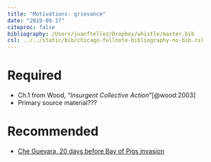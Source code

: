 ```yaml
---
title: "Motivations: grievance"
date: "2019-09-17"
citeproc: false
bibliography: /Users/juanftellez/Dropbox/whistle/master.bib
csl: ../../static/bib/chicago-fullnote-bibliography-no-bib.csl
---
```


# Required

- Ch.1 from Wood, "*Insurgent Collective Action*"[@wood:2003]
- Primary source material???


# Recommended

-  [Che Guevara, 20 days before Bay of Pigs invasion](https://www.marxists.org/archive/guevara/1961/03/28.htm)
